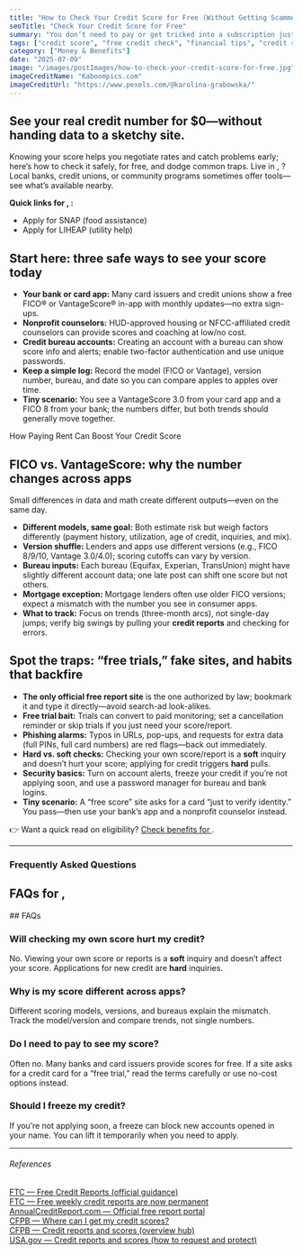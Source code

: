 ```yaml
---
title: "How to Check Your Credit Score for Free (Without Getting Scammed)"
seoTitle: "Check Your Credit Score for Free"
summary: "You don’t need to pay or get tricked into a subscription just to see your credit score. Here's how to check your score and full report for free — and what to watch out for."
tags: ["credit score", "free credit check", "financial tips", "credit report", "identity protection"]
category: ["Money & Benefits"]
date: "2025-07-09"
image: "/images/postImages/how-to-check-your-credit-score-for-free.jpg"
imageCreditName: "Kaboompics.com"
imageCreditUrl: "https://www.pexels.com/@karolina-grabowska/"
---
```


## See your real credit number for $0—without handing data to a sketchy site.

Knowing your score helps you negotiate rates and catch problems early; here’s how to check it safely, for free, and dodge common traps. <IfLocation>Live in <City/>, <State/>? Local banks, credit unions, or community programs sometimes offer tools—see what’s available nearby.</IfLocation>

<AffiliateCtaBanner affiliate="boom" />

<IfLocation>
<div className="not-prose my-12 p-4 rounded-xl border-[3px] bg-muted">
  <p className="mb-2"><strong>Quick links for <City/>, <State/>:</strong></p>
  <ul className="list-disc ml-5 space-y-1">
    <li><ResourceLink name="snap">Apply for SNAP (food assistance)</ResourceLink></li>
    <li><ResourceLink name="liheap">Apply for LIHEAP (utility help)</ResourceLink></li>
  </ul>
</div>
</IfLocation>

## Start here: three safe ways to see your score today
- **Your bank or card app:** Many card issuers and credit unions show a free FICO® or VantageScore® in-app with monthly updates—no extra sign-ups.
- **Nonprofit counselors:** HUD-approved housing or NFCC-affiliated credit counselors can provide scores and coaching at low/no cost.
- **Credit bureau accounts:** Creating an account with a bureau can show score info and alerts; enable two-factor authentication and use unique passwords.
- **Keep a simple log:** Record the model (FICO or Vantage), version number, bureau, and date so you can compare apples to apples over time.
- **Tiny scenario:** You see a VantageScore 3.0 from your card app and a FICO 8 from your bank; the numbers differ, but both trends should generally move together.

<CrossLink href="./how-paying-rent-can-boost-your-credit-score">How Paying Rent Can Boost Your Credit Score</CrossLink>

## FICO vs. VantageScore: why the number changes across apps
Small differences in data and math create different outputs—even on the same day.
- **Different models, same goal:** Both estimate risk but weigh factors differently (payment history, utilization, age of credit, inquiries, and mix).
- **Version shuffle:** Lenders and apps use different versions (e.g., FICO 8/9/10, Vantage 3.0/4.0); scoring cutoffs can vary by version.
- **Bureau inputs:** Each bureau (Equifax, Experian, TransUnion) might have slightly different account data; one late post can shift one score but not others.
- **Mortgage exception:** Mortgage lenders often use older FICO versions; expect a mismatch with the number you see in consumer apps.
- **What to track:** Focus on trends (three-month arcs), not single-day jumps; verify big swings by pulling your **credit reports** and checking for errors.

## Spot the traps: “free trials,” fake sites, and habits that backfire
- **The only official free report site** is the one authorized by law; bookmark it and type it directly—avoid search-ad look-alikes.
- **Free trial bait:** Trials can convert to paid monitoring; set a cancellation reminder or skip trials if you just need your score/report.
- **Phishing alarms:** Typos in URLs, pop-ups, and requests for extra data (full PINs, full card numbers) are red flags—back out immediately.
- **Hard vs. soft checks:** Checking your own score/report is a **soft** inquiry and doesn’t hurt your score; applying for credit triggers **hard** pulls.
- **Security basics:** Turn on account alerts, freeze your credit if you’re not applying soon, and use a password manager for bureau and bank logins.
- **Tiny scenario:** A “free score” site asks for a card “just to verify identity.” You pass—then use your bank’s app and a nonprofit counselor instead.

<IfLocation>
<div className="mt-3">👉 Want a quick read on eligibility? <a href="/tools/check-benefits" className="underline">Check benefits for <City/></a>.</div>
</IfLocation>

---

### Frequently Asked Questions

<IfLocation>
  <h2>FAQs for <City/>, <State/></h2>
  <ResourceLink name="creditScore" field="faqs" />
</IfLocation>

<IfNoLocation>
## FAQs 

### Will checking my own score hurt my credit?
No. Viewing your own score or reports is a **soft** inquiry and doesn’t affect your score. Applications for new credit are **hard** inquiries.

### Why is my score different across apps?
Different scoring models, versions, and bureaus explain the mismatch. Track the model/version and compare trends, not single numbers.

### Do I need to pay to see my score?
Often no. Many banks and card issuers provide scores for free. If a site asks for a credit card for a “free trial,” read the terms carefully or use no-cost options instead.

### Should I freeze my credit?
If you’re not applying soon, a freeze can block new accounts opened in your name. You can lift it temporarily when you need to apply.
</IfNoLocation>

---
###### References

<div className="references">
<a href="https://consumer.ftc.gov/articles/free-credit-reports" target="_blank" rel="noopener noreferrer">FTC — Free Credit Reports (official guidance)</a><br />
<a href="https://consumer.ftc.gov/you-now-have-permanent-access-free-weekly-credit-reports" target="_blank" rel="noopener noreferrer">FTC — Free weekly credit reports are now permanent</a><br />
<a href="https://www.annualcreditreport.com" target="_blank" rel="noopener noreferrer">AnnualCreditReport.com — Official free report portal</a><br />
<a href="https://www.consumerfinance.gov/ask-cfpb/where-can-i-get-my-credit-scores-en-316/" target="_blank" rel="noopener noreferrer">CFPB — Where can I get my credit scores?</a><br />
<a href="https://www.consumerfinance.gov/consumer-tools/credit-reports-and-scores/" target="_blank" rel="noopener noreferrer">CFPB — Credit reports and scores (overview hub)</a><br />
<a href="https://www.usa.gov/credit" target="_blank" rel="noopener noreferrer">USA.gov — Credit reports and scores (how to request and protect)</a><br />
</div>